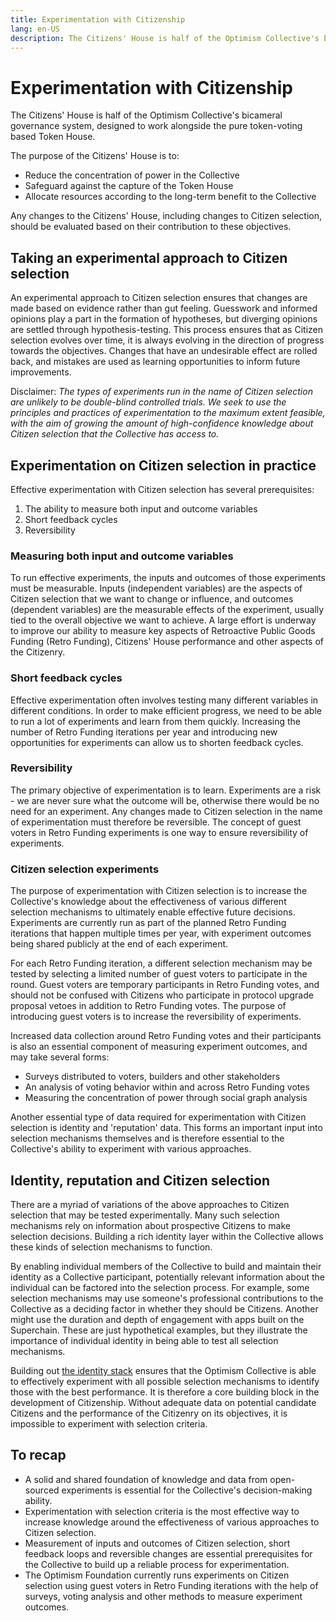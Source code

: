 ```yaml
---
title: Experimentation with Citizenship
lang: en-US
description: The Citizens' House is half of the Optimism Collective's bicameral governance system, designed to work alongside the pure token-voting based Token House. 
---
```


# Experimentation with Citizenship

The Citizens' House is half of the Optimism Collective's bicameral governance system, designed to work alongside the pure token-voting based Token House. 

The purpose of the Citizens' House is to:
- Reduce the concentration of power in the Collective
- Safeguard against the capture of the Token House
- Allocate resources according to the long-term benefit to the Collective

Any changes to the Citizens' House, including changes to Citizen selection, should be evaluated based on their contribution to these objectives.

## Taking an experimental approach to Citizen selection

An experimental approach to Citizen selection ensures that changes are made based on evidence rather than gut feeling. Guesswork and informed opinions play a part in the formation of hypotheses, but diverging opinions are settled through hypothesis-testing. This process ensures that as Citizen selection evolves over time, it is always evolving in the direction of progress towards the objectives. Changes that have an undesirable effect are rolled back, and mistakes are used as learning opportunities to inform future improvements.

Disclaimer: *The types of experiments run in the name of Citizen selection are unlikely to be double-blind controlled trials. We seek to use the principles and practices of experimentation to the maximum extent feasible, with the aim of growing the amount of high-confidence knowledge about Citizen selection that the Collective has access to.*

## Experimentation on Citizen selection in practice

Effective experimentation with Citizen selection has several prerequisites:

1. The ability to measure both input and outcome variables
1. Short feedback cycles
1. Reversibility

### Measuring both input and outcome variables

To run effective experiments, the inputs and outcomes of those experiments must be measurable. Inputs (independent variables) are the aspects of Citizen selection that we want to change or influence, and outcomes (dependent variables) are the measurable effects of the experiment, usually tied to the overall objective we want to achieve. A large effort is underway to improve our ability to measure key aspects of Retroactive Public Goods Funding (Retro Funding), Citizens' House performance and other aspects of the Citizenry.

### Short feedback cycles

Effective experimentation often involves testing many different variables in different conditions. In order to make efficient progress, we need to be able to run a lot of experiments and learn from them quickly. Increasing the number of Retro Funding iterations per year and introducing new opportunities for experiments can allow us to shorten feedback cycles.

### Reversibility

The primary objective of experimentation is to learn. Experiments are a risk - we are never sure what the outcome will be, otherwise there would be no need for an experiment. Any changes made to Citizen selection in the name of experimentation must therefore be reversible. The concept of guest voters in Retro Funding experiments is one way to ensure reversibility of experiments.

### Citizen selection experiments

The purpose of experimentation with Citizen selection is to increase the Collective's knowledge about the effectiveness of various different selection mechanisms to ultimately enable effective future decisions. Experiments are currently run as part of the planned Retro Funding iterations that happen multiple times per year, with experiment outcomes being shared publicly at the end of each experiment.

For each Retro Funding iteration, a different selection mechanism may be tested by selecting a limited number of guest voters to participate in the round. Guest voters are temporary participants in Retro Funding votes, and should not be confused with Citizens who participate in protocol upgrade proposal vetoes in addition to Retro Funding votes. The purpose of introducing guest voters is to increase the reversibility of experiments.

Increased data collection around Retro Funding votes and their participants is also an essential component of measuring experiment outcomes, and may take several forms:
* Surveys distributed to voters, builders and other stakeholders
* An analysis of voting behavior within and across Retro Funding votes
* Measuring the concentration of power through social graph analysis

Another essential type of data required for experimentation with Citizen selection is identity and 'reputation' data. This forms an important input into selection mechanisms themselves and is therefore essential to the Collective's ability to experiment with various approaches.

## Identity, reputation and Citizen selection

There are a myriad of variations of the above approaches to Citizen selection that may be tested experimentally. Many such selection mechanisms rely on information about prospective Citizens to make selection decisions. Building a rich identity layer within the Collective allows these kinds of selection mechanisms to function.

By enabling individual members of the Collective to build and maintain their identity as a Collective participant, potentially relevant information about the individual can be factored into the selection process. For example, some selection mechanisms may use someone's professional contributions to the Collective as a deciding factor in whether they should be Citizens. Another might use the duration and depth of engagement with apps built on the Superchain. These are just hypothetical examples, but they illustrate the importance of individual identity in being able to test all selection mechanisms.

Building out [the identity stack](https://community.optimism.io/identity/identity-and-rep) ensures that the Optimism Collective is able to effectively experiment with all possible selection mechanisms to identify those with the best performance. It is therefore a core building block in the development of Citizenship. Without adequate data on potential candidate Citizens and the performance of the Citizenry on its objectives, it is impossible to experiment with selection criteria.

## To recap 

* A solid and shared foundation of knowledge and data from open-sourced experiments is essential for the Collective's decision-making ability. 
* Experimentation with selection criteria is the most effective way to increase knowledge around the effectiveness of various approaches to Citizen selection.
* Measurement of inputs and outcomes of Citizen selection, short feedback loops and reversible changes are essential prerequisites for the Collective to build up a reliable process for experimentation.
* The Optimism Foundation currently runs experiments on Citizen selection using guest voters in Retro Funding iterations with the help of surveys, voting analysis and other methods to measure experiment outcomes.
